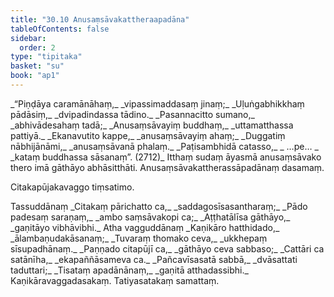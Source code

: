 ```yaml
---
title: "30.10 Anusaṃsāvakattheraapadāna"
tableOfContents: false
sidebar:
  order: 2
type: "tipitaka"
basket: "su"
book: "ap1"
---
```



<DynamicBreadcrumb />

<Division number="43" book="ap1">

<Paragraph number="3418" type="verses" book="ap1">
_“Piṇḍāya caramānāhaṃ,_  
_vipassimaddasaṃ jinaṃ;_  
_Uḷuṅgabhikkhaṃ pādāsiṃ,_  
_dvipadindassa tādino._  

</Paragraph>

</Division>
<Division number="44" book="ap1">

<Paragraph number="3419" type="verses" book="ap1">
_Pasannacitto sumano,_  
_abhivādesahaṃ tadā;_  
_Anusaṃsāvayiṃ buddhaṃ,_  
_uttamatthassa pattiyā._  

</Paragraph>

</Division>
<Division number="45" book="ap1">

<Paragraph number="3420" type="verses" book="ap1">
_Ekanavutito kappe,_  
_anusaṃsāvayiṃ ahaṃ;_  
_Duggatiṃ nābhijānāmi,_  
_anusaṃsāvanā phalaṃ._  

</Paragraph>

</Division>
<Division number="46" book="ap1">

<Paragraph number="3421" type="verses" book="ap1">
_Paṭisambhidā catasso,_  
_ …pe… _  
_kataṃ buddhassa sāsanaṃ”. (2712)_  

</Paragraph>

<Paragraph number="3422" book="ap1">
Itthaṃ sudaṃ āyasmā anusaṃsāvako thero imā gāthāyo abhāsitthāti.

</Paragraph>
</Division>

<Paragraph number="3423" type="center" book="ap1">
Anusaṃsāvakattherassāpadānaṃ dasamaṃ.

  
<Emphasis>Citakapūjakavaggo tiṃsatimo.</Emphasis>



</Paragraph>

<Paragraph number="3424" type="center" book="ap1">
Tassuddānaṃ


</Paragraph>

<Paragraph number="3425" type="verses" book="ap1">
_Citakaṃ pārichatto ca,_  
_saddagosīsasantharaṃ;_  
_Pādo padesaṃ saraṇaṃ,_  
_ambo saṃsāvakopi ca;_  
_Aṭṭhatālīsa gāthāyo,_  
_gaṇitāyo vibhāvibhi._  


</Paragraph>

<Paragraph number="3426" type="center" book="ap1">
Atha vagguddānaṃ


</Paragraph>

<Paragraph number="3427" type="verses" book="ap1">
_Kaṇikāro hatthidado,_  
_ālambaṇudakāsanaṃ;_  
_Tuvaraṃ thomako ceva,_  
_ukkhepaṃ sīsupadhānaṃ._  

</Paragraph>

<Paragraph number="3428" type="verses" book="ap1">
_Paṇṇado citapūjī ca,_  
_gāthāyo ceva sabbaso;_  
_Cattāri ca satānīha,_  
_ekapaññāsameva ca._  

</Paragraph>

<Paragraph number="3429" type="verses" book="ap1">
_Pañcavīsasatā sabbā,_  
_dvāsattati taduttari;_  
_Tisataṃ apadānānaṃ,_  
_gaṇitā atthadassibhi._  


</Paragraph>

<Paragraph number="3430" type="center" book="ap1">
Kaṇikāravaggadasakaṃ.



</Paragraph>

<Paragraph number="3431" type="center" book="ap1">
Tatiyasatakaṃ samattaṃ.
</Paragraph>
